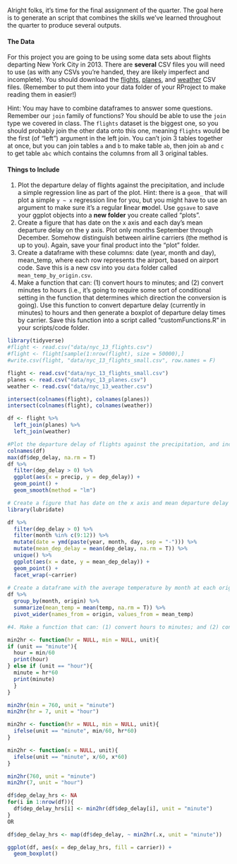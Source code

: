 Alright folks, it's time for the final assignment of the quarter. The goal here is to generate an script that combines the skills we've learned throughout the quarter to produce several outputs. 
<br>


#### The Data
For this project you are going to be using some data sets about flights departing New York City in 2013. There are **several** CSV files you will need to use (as with any CSVs you're handed, they are likely imperfect and incomplete).
You should download the [flights](data/nyc_13_flights_small.csv), [planes](data/nyc_13_planes.csv), and [weather](data/nyc_13_weather.csv) CSV files. (Remember to put them into your data folder of your RProject to make reading them in easier!)

Hint: You may have to combine dataframes to answer some questions. Remember our `join` family of functions? You should be able to use the `join` type we covered in class. The `flights` dataset is the biggest one, so you should probably join the other data onto this one, meaning `flights` would be the first (of "left") argument in the left join. You can't join 3 tables together at once, but you can join tables `a` and `b` to make table `ab`, then join `ab` and `c` to get table `abc` which contains the columns from all 3 original tables.

#### Things to Include
1. Plot the departure delay of flights against the precipitation, and include a simple regression line as part of the plot. Hint: there is a `geom_` that will plot a simple `y ~ x` regression line for you, but you might have to use an argument to make sure it's a regular **l**inear **m**odel. Use `ggsave` to save your ggplot objects into a **new folder** you create called "plots".
2. Create a figure that has date on the x axis and each day's mean departure delay on the y axis. Plot only months September through December. Somehow distinguish between airline carriers (the method is up to you). Again, save your final product into the "plot" folder.
3. Create a dataframe with these columns: date (year, month and day), mean_temp, where each row represents the airport, based on airport code. Save this is a new csv into you `data` folder called `mean_temp_by_origin.csv`.
4. Make a function that can: (1) convert hours to minutes; and (2) convert minutes to hours (i.e., it's going to require some sort of conditional setting in the function that determines which direction the conversion is going). Use this function to convert departure delay (currently in minutes) to hours and then generate a boxplot of departure delay times by carrier. Save this function into a script called "customFunctions.R" in your scripts/code folder.



```r
library(tidyverse)
#flight <- read.csv("data/nyc_13_flights.csv") 
#flight <- flight[sample(1:nrow(flight), size = 50000),]
#write.csv(flight, "data/nyc_13_flights_small.csv", row.names = F)

flight <- read.csv("data/nyc_13_flights_small.csv")
planes <- read.csv("data/nyc_13_planes.csv")
weather <- read.csv("data/nyc_13_weather.csv")

intersect(colnames(flight), colnames(planes))
intersect(colnames(flight), colnames(weather))

df <- flight %>% 
  left_join(planes) %>% 
  left_join(weather)

#Plot the departure delay of flights against the precipitation, and include a simple regression line as part of the plot
colnames(df)
max(df$dep_delay, na.rm = T)
df %>% 
  filter(dep_delay > 0) %>% 
  ggplot(aes(x = precip, y = dep_delay)) +
  geom_point() +
  geom_smooth(method = "lm")

# Create a figure that has date on the x axis and mean departure delay on the y axis. Plot only months September through December. Somehow distinguish between airline carriers (the method is up to you). 
library(lubridate)

df %>% 
  filter(dep_delay > 0) %>% 
  filter(month %in% c(9:12)) %>% 
  mutate(date = ymd(paste(year, month, day, sep = "-"))) %>% 
  mutate(mean_dep_delay = mean(dep_delay, na.rm = T)) %>% 
  unique() %>% 
  ggplot(aes(x = date, y = mean_dep_delay)) + 
  geom_point() +
  facet_wrap(~carrier)
  
# Create a dataframe with the average temperature by month at each origin airport, where the data is wide (i.e. every airport has a column)
df %>% 
  group_by(month, origin) %>% 
  summarize(mean_temp = mean(temp, na.rm = T)) %>% 
  pivot_wider(names_from = origin, values_from = mean_temp)

#4. Make a function that can: (1) convert hours to minutes; and (2) convert minutes to hours (i.e., it's going to require some sort of conditional setting in the function that determines which direction the conversion is going); use this function to convert departure delay (currently in minutes) to hours and then generate a boxplot of departure delay times , colored by carrier. Adjust the axis so that you don't see the outlier delays of more than 10 hours.

min2hr <- function(hr = NULL, min = NULL, unit){
if (unit == "minute"){
  hour = min/60
  print(hour)
} else if (unit == "hour"){
  minute = hr*60
  print(minute)
  }
}

min2hr(min = 760, unit = "minute")
min2hr(hr = 7, unit = "hour")

min2hr <- function(hr = NULL, min = NULL, unit){
  ifelse(unit == "minute", min/60, hr*60)
}

min2hr <- function(x = NULL, unit){
  ifelse(unit == "minute", x/60, x*60)
}

min2hr(760, unit = "minute")
min2hr(7, unit = "hour")

df$dep_delay_hrs <- NA
for(i in 1:nrow(df)){
  df$dep_delay_hrs[i] <- min2hr(df$dep_delay[i], unit = "minute")
}
OR

df$dep_delay_hrs <- map(df$dep_delay, ~ min2hr(.x, unit = "minute"))

ggplot(df, aes(x = dep_delay_hrs, fill = carrier)) +
  geom_boxplot()

  

```


